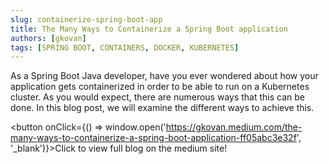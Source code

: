 ```yaml
---
slug: containerize-spring-boot-app
title: The Many Ways to Containerize a Spring Boot application
authors: [gkovan]
tags: [SPRING BOOT, CONTAINERS, DOCKER, KUBERNETES]
---
```


As a Spring Boot Java developer, have you ever wondered about how your application gets containerized in order to be able to run on a Kubernetes cluster. As you would expect, there are numerous ways that this can be done. In this blog post, we will examine the different ways to achieve this.

<button onClick={() => window.open('https://gkovan.medium.com/the-many-ways-to-containerize-a-spring-boot-application-ff05abc3e32f', '_blank')}>Click to view full blog on the medium site!</button>
